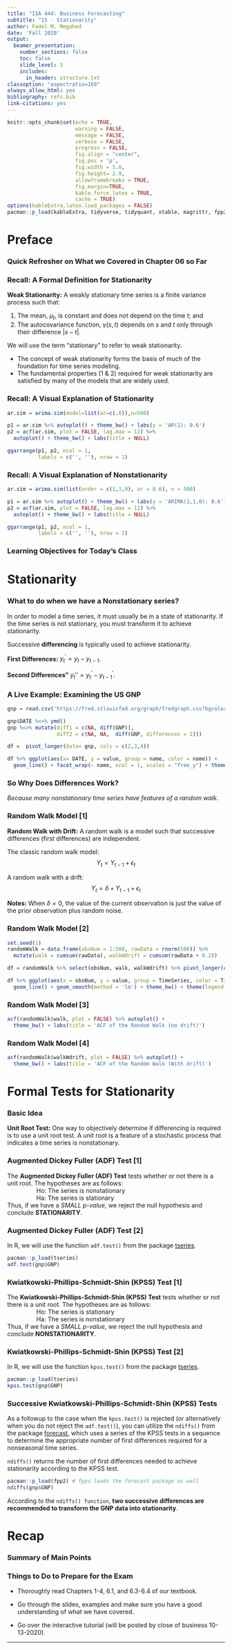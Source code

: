 ```yaml
---
title: "ISA 444: Business Forecasting"
subtitle: "15 - Stationarity"
author: Fadel M. Megahed
date: 'Fall 2020'
output:
  beamer_presentation:
    number_sections: false
    toc: false
    slide_level: 3
    includes: 
      in_header: structure.txt
classoption: "aspectratio=169"
always_allow_html: yes
bibliography: refs.bib
link-citations: yes
---
```


```r
knitr::opts_chunk$set(echo = TRUE,
                      warning = FALSE,
                      message = FALSE,
                      verbose = FALSE,
                      progress = FALSE,
                      fig.align = "center",
                      fig.pos = 'p',
                      fig.width = 5.8,
                      fig.height= 2.9,
                      allowframebreaks = TRUE,
                      fig.margin=TRUE,
                      kable.force.latex = TRUE,
                      cache = TRUE)
options(kableExtra.latex.load_packages = FALSE)
pacman::p_load(kableExtra, tidyverse, tidyquant, xtable, magrittr, fpp2, ggpubr)
```

# Preface


### Quick Refresher on What we Covered in Chapter 06 so Far {.allowframebreaks}

\begin{block}{\textbf{Main Learning Outcomes Discussed in Chapter 06}}
		$\quad$ \textcolor{darkgreen}{\large \checkboxFadel} \textbf{Define the population mean, and variance of a random variable.} \\
		$\quad$ \textcolor{darkgreen}{\large \checkboxFadel} \textbf{Define the population covariance, and correlation between two random variables.} \\
		$\quad$ \textcolor{darkgreen}{\large \checkboxFadel} \textbf{Define the population autocovariance and autocorrelation of a random variable.} \\
		$\quad$ \textcolor{darkgreen}{\large \checkboxFadel} \textbf{Use sample estimates of the population mean, variance, covariance, and correlation.} \\
		$\quad$ \textcolor{darkgreen}{\large \checkboxFadel} \textbf{Explain the properties of the large sample distribution of the sample ACF.} \\
	  $\quad$ \textcolor{darkgreen}{\large \checkboxFadel} \textbf{Use the large sample distribution of the sample ACF to identify significant autocorrelation in a time series.}
\end{block}


\begin{block}{\textbf{Main Learning Outcomes Discussed in Chapter 06}}
  $\quad$ \textcolor{darkgreen}{\large \checkboxFadel} \textbf{Determine if a sample ACF plot “cuts off” or “dies down”.} \\
		$\quad$ \textcolor{darkgreen}{\large \checkboxFadel} \textbf{Determine if a sample ACF plot “cuts off” or “dies down”.} \\
		$\quad$ \textcolor{darkgreen}{\large \checkboxFadel} \textbf{Explain how sample partial autocorrelation is calculated.} \\
		$\quad$ \textcolor{darkgreen}{\large \checkboxFadel} \textbf{Define the term “weakly stationary” and recognize time series that do not fit this definition.} \\
		$\quad$ \textcolor{darkgreen}{\large \checkboxFadel} \textbf{Use the sample ACF plot to identify a nonstationary time series.}
\end{block}


### Recall: A Formal Definition for Stationarity

**Weak Stationarity:** A weakly stationary time series is a finite variance process such that:  

  1. The mean, $\mu_t$, is constant and does not depend on the time $t$; and   
  2. The autocovariance function, $\gamma(s, t)$ depends on $s$ and $t$ only through their difference $|s-t|$.  
  
We will use the term “stationary” to refer to weak stationarity.  

  - The concept of weak stationarity forms the basis of much of the foundation for time series modeling.  
  - The fundamental properties (1 & 2) required for weak stationarity are satisfied by many of the models that are widely used.


### Recall: A Visual Explanation of Stationarity

```r
ar.sim = arima.sim(model=list(ar=c(.6)),n=500)

p1 = ar.sim %>% autoplot() + theme_bw() + labs(y = 'AR(1): 0.6')
p2 = acf(ar.sim, plot = FALSE, lag.max = 12) %>% 
  autoplot() + theme_bw() + labs(title = NULL)

ggarrange(p1, p2, ncol = 1, 
          labels = c('', ''), nrow = 2) 
```



### Recall: A Visual Explanation of Nonstationarity

```r
ar.sim = arima.sim(list(order = c(1,1,0), ar = 0.6), n = 500)

p1 = ar.sim %>% autoplot() + theme_bw() + labs(y = 'ARIMA(1,1,0): 0.6')
p2 = acf(ar.sim, plot = FALSE, lag.max = 12) %>% 
  autoplot() + theme_bw() + labs(title = NULL)

ggarrange(p1, p2, ncol = 1, 
          labels = c('', ''), nrow = 2)  
```


### Learning Objectives for Today's Class
\begin{block}{\textbf{Main Learning Outcomes}}
  \begin{itemize}
      \item \textbf{Apply transformations to a nonstationary time series to bring it into stationarity.}
			\item \textbf{Recognize and explain a random walk model (both with and without a drift).}
			\item \textbf{Recognize a random walk model from an ACF plot.}
			\item \textbf{Conduct formal tests for stationarity using the ADF and KPSS tests.}
	\end{itemize}
\end{block}




# Stationarity

### What to do when we have a Nonstationary series?

In order to model a time series, it must usually be in a state of stationarity. If the time series is not stationary, you must transform it to achieve stationarity.\footnotemark

Successive **differencing** is typically used to achieve stationarity.

**First Differences:** $y_t^\prime = y_t - y_{t-1}$.

**Second Differences"** $y_t'' = y_t^\prime - y_{t-1}^\prime$.

\footnotetext{Slides are based on \href{https://miamioh.edu/fsb/directory/?up=/directory/farmerl2}{Dr. Allison Jones-Farmer's Handouts} for ISA 444, Spring 2020.}


### A Live Example: Examining the US GNP

```r
gnp = read.csv('https://fred.stlouisfed.org/graph/fredgraph.csv?bgcolor=%23e1e9f0&chart_type=line&drp=0&fo=open%20sans&graph_bgcolor=%23ffffff&height=450&mode=fred&recession_bars=on&txtcolor=%23444444&ts=12&tts=12&width=1168&nt=0&thu=0&trc=0&show_legend=yes&show_axis_titles=yes&show_tooltip=yes&id=GNP&scale=left&cosd=1947-01-01&coed=2020-01-01&line_color=%234572a7&link_values=false&line_style=solid&mark_type=none&mw=3&lw=2&ost=-99999&oet=99999&mma=0&fml=a&fq=Quarterly&fam=avg&fgst=lin&fgsnd=2020-02-01&line_index=1&transformation=lin&vintage_date=2020-10-12&revision_date=2020-10-12&nd=1947-01-01')

gnp$DATE %<>% ymd() 
gnp %<>% mutate(diff1 = c(NA, diff(GNP)),
                diff2 = c(NA, NA,  diff(GNP, differences = 2)))

df =  pivot_longer(data= gnp, cols = c(2,3,4)) 

df %>% ggplot(aes(x= DATE, y = value, group = name, color = name)) + 
  geom_line() + facet_wrap(~ name, ncol = 1, scales = "free_y") + theme_bw() + theme(legend.position = 'bottom') + labs(x = 'Date') 
```


### So Why Does Differences Work?

*Because many nonstationary time series have features of a random walk.*



### Random Walk Model [1]

**Random Walk with Drift:** A random walk is a model such that successive differences (first differences) are independent. 

The classic random walk model: $$Y_t = Y_{t-1} + \epsilon_t$$

A random walk with a drift: $$Y_t = \delta + Y_{t-1} + \epsilon_t$$

**Notes:** When $\delta = 0$, the value of the current observation is just the value of the prior observation plus random noise.


### Random Walk Model [2]

```r
set.seed(1)
randomWalk = data.frame(obsNum = 1:500, rawData = rnorm(500)) %>% 
  mutate(walk = cumsum(rawData), walkWdrift = cumsum(rawData + 0.2))

df = randomWalk %>% select(obsNum, walk, walkWdrift) %>% pivot_longer(c(2,3), names_to = 'TimeSeries')

df %>% ggplot(aes(x = obsNum, y = value, group = TimeSeries, color = TimeSeries)) +
  geom_line() + geom_smooth(method = 'lm') + theme_bw() + theme(legend.position = 'bottom')
```



### Random Walk Model [3]

```r
acf(randomWalk$walk, plot = FALSE) %>% autoplot() +
  theme_bw() + labs(title = 'ACF of the Random Walk (no drift)')
```


### Random Walk Model [4]

```r
acf(randomWalk$walkWdrift, plot = FALSE) %>% autoplot() +
  theme_bw() + labs(title = 'ACF of the Random Walk (With drift)')
```



# Formal Tests for Stationarity

### Basic Idea

**Unit Root Test:** One way to objectively determine if differencing is required is to use a unit root test. A unit root is a feature of a stochastic process that indicates a time series is nonstationary.


### Augmented Dickey Fuller (ADF) Test [1]

The **Augmented Dickey Fuller (ADF) Test** tests whether or not there is a unit root. The hypotheses are as follows:  
  $\qquad \qquad$ Ho: The series is nonstationary  
  $\qquad \qquad$ Ha: The series is stationary  
Thus, if we have a *SMALL p-value*, we reject the null hypothesis and conclude **STATIONARITY**.



### Augmented Dickey Fuller (ADF) Test [2]

In R, we will use the function `adf.test()` from the package [tseries](https://cran.r-project.org/web/packages/tseries/tseries.pdf). 

```r
pacman::p_load(tseries)
adf.test(gnp$GNP)
```

\textcolor{miamired}{\textbf{So what do we conclude from the test above?}}


### Kwiatkowski-Phillips-Schmidt-Shin (KPSS) Test [1]

The **Kwiatkowski-Phillips-Schmidt-Shin (KPSS) Test** tests whether or not there is a unit root. The hypotheses are as follows:  
  $\qquad \qquad$ Ho: The series is stationary  
  $\qquad \qquad$ Ha: The series is nonstationary  
Thus, if we have a *SMALL p-value*, we reject the null hypothesis and conclude **NONSTATIONARITY**.



### Kwiatkowski-Phillips-Schmidt-Shin (KPSS) Test [2]

In R, we will use the function `kpss.test()` from the package [tseries](https://cran.r-project.org/web/packages/tseries/tseries.pdf). 

```r
pacman::p_load(tseries)
kpss.test(gnp$GNP)
```

\textcolor{miamired}{\textbf{So what do we conclude from the test above?}}



### Successive Kwiatkowski-Phillips-Schmidt-Shin (KPSS) Tests

As a followup to the case when the `kpss.test()` is rejected (or alternatively when you do not reject the `adf.test()`), you can utilize the `ndiffs()` from the package [forecast](https://cran.r-project.org/web/packages/forecast/forecast.pdf), which uses a series of the KPSS tests in a sequence to determine the appropriate number of first differences required for a nonseasonal time series. 

`ndiffs()` returns the number of first differences needed to achieve stationarity according to the KPSS test.


```r
pacman::p_load(fpp2) # fpps loads the forecast package as well
ndiffs(gnp$GNP)
```

According to the `ndiffs() function`, **two successive differences are recommended to transform the GNP data into stationarity**.



# Recap

### Summary of Main Points

\begin{block}{\textbf{Main Learning Outcomes}}
  \begin{itemize}
      \item \textbf{Apply transformations to a nonstationary time series to bring it into stationarity.}
			\item \textbf{Recognize and explain a random walk model (both with and without a drift).}
			\item \textbf{Recognize a random walk model from an ACF plot.}
			\item \textbf{Conduct formal tests for stationarity using the ADF and KPSS tests.}
	\end{itemize}
\end{block}



### Things to Do to Prepare for the Exam

 - Thoroughly read Chapters 1-4, 6.1, and 6.3-6.4 of our textbook.
 
 - Go through the slides, examples and make sure you have a good understanding of what we have covered. 
 
 - Go over the interactive tutorial (will be posted by close of business 10-13-2020).  



---

\maketitle